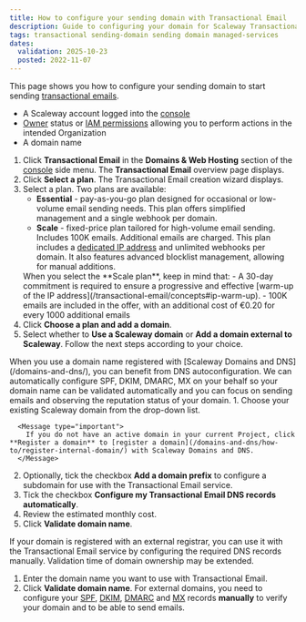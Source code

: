```yaml
---
title: How to configure your sending domain with Transactional Email
description: Guide to configuring your domain for Scaleway Transactional Email.
tags: transactional sending-domain sending domain managed-services
dates:
  validation: 2025-10-23
  posted: 2022-11-07
---
```



This page shows you how to configure your sending domain to start sending [transactional emails](/transactional-email/concepts/#transactional-email).

<Requirements />

- A Scaleway account logged into the [console](https://console.scaleway.com)
- [Owner](/iam/concepts/#owner) status or [IAM permissions](/iam/concepts/#permission) allowing you to perform actions in the intended Organization
- A domain name


1. Click **Transactional Email** in the **Domains & Web Hosting** section of the [console](https://console.scaleway.com/) side menu. The **Transactional Email** overview page displays.
2. Click **Select a plan**. The Transactional Email creation wizard displays.
3. Select a plan. Two plans are available:
    - **Essential** - pay-as-you-go plan designed for occasional or low-volume email sending needs. This plan offers simplified management and a single webhook per domain.
    - **Scale** - fixed-price plan tailored for high-volume email sending. Includes 100K emails. Additional emails are charged. This plan includes a [dedicated IP address](/transactional-email/reference-content/tem-dedicated-ip) and unlimited webhooks per domain. It also features advanced blocklist management, allowing for manual additions.
    <Message type="important">
      When you select the **Scale plan**, keep in mind that:
        - A 30-day commitment is required to ensure a progressive and effective [warm-up of the IP address](/transactional-email/concepts#ip-warm-up).
        - 100K emails are included in the offer, with an additional cost of €0.20 for every 1000 additional emails
    </Message>
4. Click **Choose a plan and add a domain**.
5. Select whether to **Use a Scaleway domain** or **Add a domain external to Scaleway**. Follow the next steps according to your choice.
<Tabs>
  <TabsTab label="Scaleway domain">
  <Message type="tip">
    When you use a domain name registered with [Scaleway Domains and DNS](/domains-and-dns/), you can benefit from DNS autoconfiguration. We can automatically configure SPF, DKIM, DMARC, MX on your behalf so your domain name can be validated automatically and you can focus on sending emails and observing the reputation status of your domain.
  </Message>
  1. Choose your existing Scaleway domain from the drop-down list.

      <Message type="important">
        If you do not have an active domain in your current Project, click **Register a domain** to [register a domain](/domains-and-dns/how-to/register-internal-domain/) with Scaleway Domains and DNS.
      </Message>

  2. Optionally, tick the checkbox **Add a domain prefix** to configure a subdomain for use with the Transactional Email service.
  3. Tick the checkbox **Configure my Transactional Email DNS records automatically**.
  4. Review the estimated monthly cost.
  5. Click **Validate domain name**.
  </TabsTab>
  <TabsTab label="External domain">
  <Message type="important">
    If your domain is registered with an external registrar, you can use it with the Transactional Email service by configuring the required DNS records manually. Validation time of domain ownership may be extended.
  </Message>

  1. Enter the domain name you want to use with Transactional Email.
  2. Click **Validate domain name**.
      <Message type="important">
      For external domains, you need to configure your [SPF](/transactional-email/concepts/#spf-record), [DKIM](/transactional-email/concepts/#dkim-record), [DMARC](/transactional-email/how-to/add-dmarc-record) and [MX](/transactional-email/concepts/#mx-record) records **manually** to verify your domain and to be able to send emails.
      </Message>

  </TabsTab>
</Tabs>


